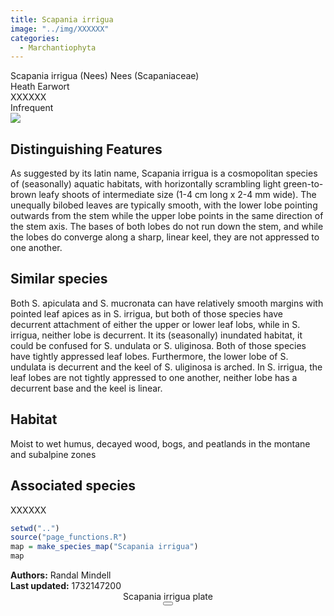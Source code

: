 ```yaml
---
title: Scapania irrigua
image: "../img/XXXXXX"
categories:
  - Marchantiophyta
---
```


<div class="info-panel">
 <div class="info-top">
  <div class="taxon-scientific"><span class="taxon-name">Scapania irrigua</span> <span class="taxon-authority">(Nees) Nees</span> <span class="taxon-family">(Scapaniaceae)</span></div>
  <div class="taxon-common">Heath Earwort</div>
 </div>
 <div class="info-bottom">
  <div class="taxon-qnd">XXXXXX</div>
  <div class="taxon-abundance">Infrequent</div>
 </div>
</div>
<div class="imerss-content-frame">
 <div class="imerss-image-header">
  <div class="imerss-image-holder imerss-column-left" data-toggle="tooltip" style="background-image: url(../img/XXXXXX)" title="XXXXXX">
  </div>

  <div class="imerss-image-holder imerss-column-right" data-toggle="tooltip" style="background-image: url(../img/XXXXXX)" title="XXXXXX">
  </div>
 
 </div>
 <div class="imerss-content-lower">
  <div class="imerss-column-left">
  <div class="tab-microscope" data-micromodal-trigger="modal-plate">
  <img src="../img/bryo guide microscope.png"/>
  </div>

<h2>Distinguishing Features</h2>

As suggested by its latin name, Scapania irrigua is a cosmopolitan species of (seasonally) aquatic habitats, with horizontally scrambling light green-to-brown leafy shoots of intermediate size (1-4 cm long x 2-4 mm wide). The unequally bilobed leaves are typically smooth, with the lower lobe pointing outwards from the stem while the upper lobe points in the same direction of the stem axis. The bases of both lobes do not run down the stem, and while the lobes do converge along a sharp, linear keel, they are not appressed to one another.

<h2>Similar species</h2>

Both S. apiculata and S. mucronata can have relatively smooth margins with pointed leaf apices as in S. irrigua, but both of those species have decurrent attachment of either the upper or lower leaf lobs, while in S. irrigua, neither lobe is decurrent. It its (seasonally) inundated habitat, it could be confused for S. undulata or S. uliginosa. Both of those species have tightly appressed leaf lobes. Furthermore, the lower lobe of S. undulata is decurrent and the keel of S. uliginosa is arched. In S. irrigua, the leaf lobes are not tightly appressed to one another, neither lobe has a decurrent base and the keel is linear.

<h2>Habitat</h2>

Moist to wet humus, decayed wood, bogs, and peatlands in the montane and subalpine zones

<h2>Associated species</h2>

XXXXXX
</div>

<div class="imerss-column-right">

<div class="imerss-image-holder imerss-column-right" data-toggle="tooltip" style="background-image: url(../img/XXXXX)" title="XXXXX">
</div>

<div class="imerss-map-holder">
```r
setwd("..")
source("page_functions.R")
map = make_species_map("Scapania irrigua")
map
```
</div>

</div>

</div>
</div>

<div class="taxon-footer">
 <div class="taxon-authors"><b>Authors:</b> <span>Randal Mindell</span></div>
 <div class="taxon-update"><b>Last updated:</b> <span>1732147200</span></div>
</div>

<div class="modal micromodal-slide" id="modal-plate" aria-hidden="true">
 <div class="modal__overlay" tabindex="-1" data-micromodal-close>
  <div class="modal__container" role="dialog" aria-modal="true" aria-labelledby="modal-plate-title" >
   <header class="modal__header">
   <div class="modal__title" id="modal-plate-title">
  Scapania irrigua plate
   </div>
   <button class="modal__close" aria-label="Close" data-micromodal-close></button>
   </header>
  <div class="modal__content" id="modal-plate-content">
   <div class="imerss-image-holder" data-toggle="tooltip" style="background-image: url(../img/XXXXX)" title="XXXXX">
  </div>
  </div>
  </div>
 </div>
</div>

<script src="../js/micromodal.min.js"></script>
<link href="../css/style-taxon.css" rel="stylesheet">
<link href="../css/micromodal.css" rel="stylesheet">

<script>
MicroModal.init();
</script>

